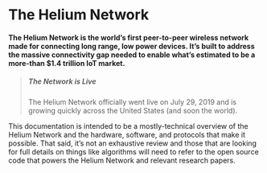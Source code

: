 # The Helium Network 

#### The Helium Network is the world’s first peer-to-peer wireless network made for connecting long range, low power devices. It’s built to address the massive connectivity gap needed to enable what’s estimated to be a more-than $1.4 trillion IoT market. 

> ##### The Network is Live
>The Helium Network officially went live on July 29, 2019 and is growing quickly across the United States (and soon the world). 

This documentation is intended to be a mostly-technical overview of the Helium Network and the hardware, software, and protocols that make it possible. That said, it’s not an exhaustive review and those that are looking for full details on things like algorithms will need to refer to the open source code that powers the Helium Network and relevant research papers.
